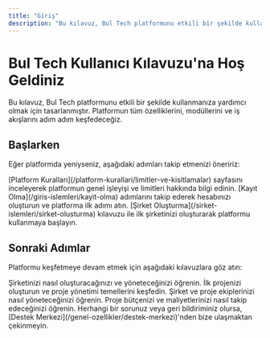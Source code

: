 ```yaml
---
title: "Giriş"
description: "Bu kılavuz, Bul Tech platformunu etkili bir şekilde kullanmanıza yardımcı olmak için tasarlanmıştır. Platformun tüm özelliklerini, modüllerini ve iş akışlarını adım adım keşfedeceğiz."
---
```


# Bul Tech Kullanıcı Kılavuzu'na Hoş Geldiniz

Bu kılavuz, Bul Tech platformunu etkili bir şekilde kullanmanıza yardımcı olmak için tasarlanmıştır. Platformun tüm özelliklerini, modüllerini ve iş akışlarını adım adım keşfedeceğiz.

## Başlarken

Eğer platformda yeniyseniz, aşağıdaki adımları takip etmenizi öneririz:

<Steps>
  <Step title="Platform Kuralları">
    [Platform Kuralları](/platform-kurallari/limitler-ve-kisitlamalar) sayfasını inceleyerek platformun genel işleyişi ve limitleri hakkında bilgi edinin.
  </Step>
  <Step title="Hesap Oluşturma">
    [Kayıt Olma](/giris-islemleri/kayit-olma) adımlarını takip ederek hesabınızı oluşturun ve platforma ilk adımı atın.
  </Step>
  <Step title="Şirket Oluşturma">
    [Şirket Oluşturma](/sirket-islemleri/sirket-olusturma) kılavuzu ile ilk şirketinizi oluşturarak platformu kullanmaya başlayın.
  </Step>
</Steps>

## Sonraki Adımlar

Platformu keşfetmeye devam etmek için aşağıdaki kılavuzlara göz atın:

<CardGroup cols={2}>
  <Card title="Şirket İşlemleri" icon="domain" href="/sirket-islemleri/sirket-olusturma">
    Şirketinizi nasıl oluşturacağınızı ve yöneteceğinizi öğrenin.
  </Card>
  <Card title="Proje İşlemleri" icon="office-building-outline" href="/proje-islemleri/proje-olusturma">
    İlk projenizi oluşturun ve proje yönetimi temellerini keşfedin.
  </Card>
  <Card title="Ekip Yönetimi" icon="account-group-outline" href="/ekip-yonetimi/sirket-ekibi">
    Şirket ve proje ekiplerinizi nasıl yöneteceğinizi öğrenin.
  </Card>
  <Card title="Maliyet Yönetimi" icon="database-search-outline" href="/maliyet-yonetimi/detayli-butce">
    Proje bütçenizi ve maliyetlerinizi nasıl takip edeceğinizi öğrenin.
  </Card>
</CardGroup>

<Note>
  Herhangi bir sorunuz veya geri bildiriminiz olursa, [Destek Merkezi](/genel-ozellikler/destek-merkezi)'nden bize ulaşmaktan çekinmeyin.
</Note>
